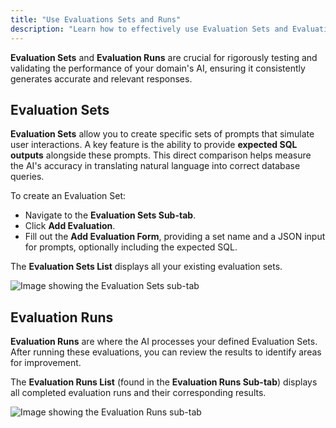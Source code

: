 ```yaml
---
title: "Use Evaluations Sets and Runs"
description: "Learn how to effectively use Evaluation Sets and Evaluation Runs to test and validate your AI's performance, ensuring accurate and relevant responses."
---
```


**Evaluation Sets** and **Evaluation Runs** are crucial for rigorously testing and validating the performance of your domain's AI, ensuring it consistently generates accurate and relevant responses.

## Evaluation Sets

**Evaluation Sets** allow you to create specific sets of prompts that simulate user interactions. A key feature is the ability to provide **expected SQL outputs** alongside these prompts. This direct comparison helps measure the AI's accuracy in translating natural language into correct database queries.

To create an Evaluation Set:

- Navigate to the **Evaluation Sets Sub-tab**.
- Click **Add Evaluation**.
- Fill out the **Add Evaluation Form**, providing a set name and a JSON input for prompts, optionally including the expected SQL.

The **Evaluation Sets List** displays all your existing evaluation sets.

![Image showing the Evaluation Sets sub-tab](/images/eva-sets.png)

## Evaluation Runs

**Evaluation Runs** are where the AI processes your defined Evaluation Sets. After running these evaluations, you can review the results to identify areas for improvement.

The **Evaluation Runs List** (found in the **Evaluation Runs Sub-tab**) displays all completed evaluation runs and their corresponding results.

![Image showing the Evaluation Runs sub-tab](/images/eva-runs.png)
